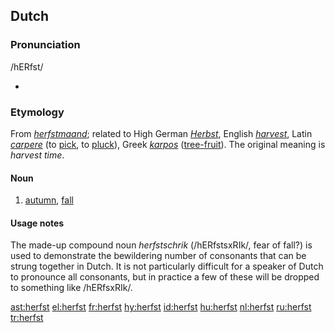 ==Dutch==

===Pronunciation===
/hERfst/
* {{audio|nl-herfst.ogg|herfst}}

===Etymology===
From ''[[herfstmaand]]''; related to High German ''[[Herbst]]'', English ''[[harvest]]'', Latin ''[[carpere]]'' (to [[pick]], to [[pluck]]), Greek ''[[karpos]]'' ([[tree-fruit]]). The original meaning is ''harvest time''.

====Noun====
{{rfc-level|Noun at L4+ not in L3 Ety section}}
{{nl-noun|g=m|-|-}}

# [[autumn]], [[fall]]

====Usage notes====
The made-up compound noun ''herfstschrik'' (/hERfstsxRIk/, fear of fall?) is used to demonstrate the bewildering number of consonants that can be strung together in Dutch. It is not particularly difficult for a speaker of Dutch to pronounce all consonants, but in practice a few of these will be dropped to something like /hERfsxRIk/.

[[ast:herfst]]
[[el:herfst]]
[[fr:herfst]]
[[hy:herfst]]
[[id:herfst]]
[[hu:herfst]]
[[nl:herfst]]
[[ru:herfst]]
[[tr:herfst]]